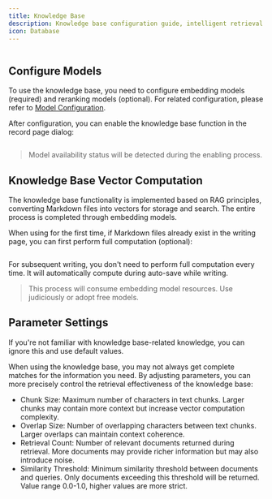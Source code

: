 ```yaml
---
title: Knowledge Base
description: Knowledge base configuration guide, intelligent retrieval functionality based on RAG principles, requiring configuration of embedding models and reranking models.
icon: Database
---
```



<Image width="0" height="0" src="https://s2.loli.net/2025/07/10/57gNKq8CPa6kZ1V.png" />

## Configure Models

To use the knowledge base, you need to configure embedding models (required) and reranking models (optional). For related configuration, please refer to [Model Configuration](/en/settings/model-config).

After configuration, you can enable the knowledge base function in the record page dialog:

<Image width="0" height="0" src="https://s2.loli.net/2025/07/10/DgjJU7rNypiH1kb.png" />

> Model availability status will be detected during the enabling process.

## Knowledge Base Vector Computation

The knowledge base functionality is implemented based on RAG principles, converting Markdown files into vectors for storage and search. The entire process is completed through embedding models.

When using for the first time, if Markdown files already exist in the writing page, you can first perform full computation (optional):

<Image width="0" height="0" src="https://s2.loli.net/2025/07/10/TErOmSFLPqo1Xtb.png" />

For subsequent writing, you don't need to perform full computation every time. It will automatically compute during auto-save while writing.

> This process will consume embedding model resources. Use judiciously or adopt free models.

## Parameter Settings

If you're not familiar with knowledge base-related knowledge, you can ignore this and use default values.

When using the knowledge base, you may not always get complete matches for the information you need. By adjusting parameters, you can more precisely control the retrieval effectiveness of the knowledge base:

- Chunk Size: Maximum number of characters in text chunks. Larger chunks may contain more context but increase vector computation complexity.
- Overlap Size: Number of overlapping characters between text chunks. Larger overlaps can maintain context coherence.
- Retrieval Count: Number of relevant documents returned during retrieval. More documents may provide richer information but may also introduce noise.
- Similarity Threshold: Minimum similarity threshold between documents and queries. Only documents exceeding this threshold will be returned. Value range 0.0-1.0, higher values are more strict.

